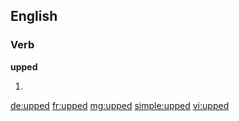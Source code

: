 ==English==

===Verb===
'''upped'''
# {{past of|up}}

[[de:upped]]
[[fr:upped]]
[[mg:upped]]
[[simple:upped]]
[[vi:upped]]